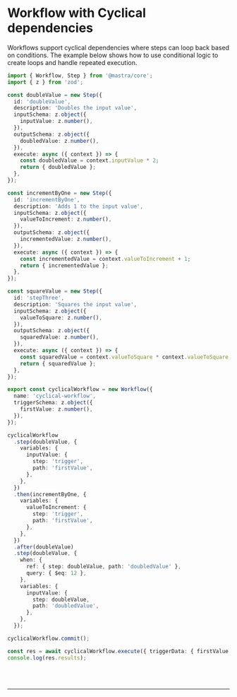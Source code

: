 
# Workflow with Cyclical dependencies

Workflows support cyclical dependencies where steps can loop back based on conditions. The example below shows
how to use conditional logic to create loops and handle repeated execution.


```ts showLineNumbers copy
import { Workflow, Step } from '@mastra/core';
import { z } from 'zod';

const doubleValue = new Step({
  id: 'doubleValue',
  description: 'Doubles the input value',
  inputSchema: z.object({
    inputValue: z.number(),
  }),
  outputSchema: z.object({
    doubledValue: z.number(),
  }),
  execute: async ({ context }) => {
    const doubledValue = context.inputValue * 2;
    return { doubledValue };
  },
});

const incrementByOne = new Step({
  id: 'incrementByOne',
  description: 'Adds 1 to the input value',
  inputSchema: z.object({
    valueToIncrement: z.number(),
  }),
  outputSchema: z.object({
    incrementedValue: z.number(),
  }),
  execute: async ({ context }) => {
    const incrementedValue = context.valueToIncrement + 1;
    return { incrementedValue };
  },
});

const squareValue = new Step({
  id: 'stepThree',
  description: 'Squares the input value',
  inputSchema: z.object({
    valueToSquare: z.number(),
  }),
  outputSchema: z.object({
    squaredValue: z.number(),
  }),
  execute: async ({ context }) => {
    const squaredValue = context.valueToSquare * context.valueToSquare;
    return { squaredValue };
  },
});

export const cyclicalWorkflow = new Workflow({
  name: 'cyclical-workflow',
  triggerSchema: z.object({
    firstValue: z.number(),
  }),
});

cyclicalWorkflow
  .step(doubleValue, {
    variables: {
      inputValue: {
        step: 'trigger',
        path: 'firstValue',
      },
    },
  })
  .then(incrementByOne, {
    variables: {
      valueToIncrement: {
        step: 'trigger',
        path: 'firstValue',
      },
    },
  })
  .after(doubleValue)
  .step(doubleValue, {
    when: {
      ref: { step: doubleValue, path: 'doubledValue' },
      query: { $eq: 12 },
    },
    variables: {
      inputValue: {
        step: doubleValue,
        path: 'doubledValue',
      },
    },
  });

cyclicalWorkflow.commit();

const res = await cyclicalWorkflow.execute({ triggerData: { firstValue: 6 } });
console.log(res.results);
```

<br />
<br />
<hr className="dark:border-[#404040] border-gray-300" />
<br />
<br />
<GithubLink
  link={'https://github.com/mastra-ai/mastra/blob/main/examples/basics/workflows/workflow-with-cyclical-deps.ts'}
/>
